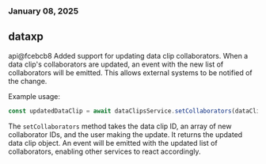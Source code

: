 ### January 08, 2025
## dataxp

api@fcebcb8
Added support for updating data clip collaborators. When a data clip's collaborators are updated, an event with the new list of collaborators will be emitted. This allows external systems to be notified of the change.

Example usage:

```javascript
const updatedDataClip = await dataClipsService.setCollaborators(dataClip.id, newCollaborators, user)
```

The `setCollaborators` method takes the data clip ID, an array of new collaborator IDs, and the user making the update. It returns the updated data clip object. An event will be emitted with the updated list of collaborators, enabling other services to react accordingly.